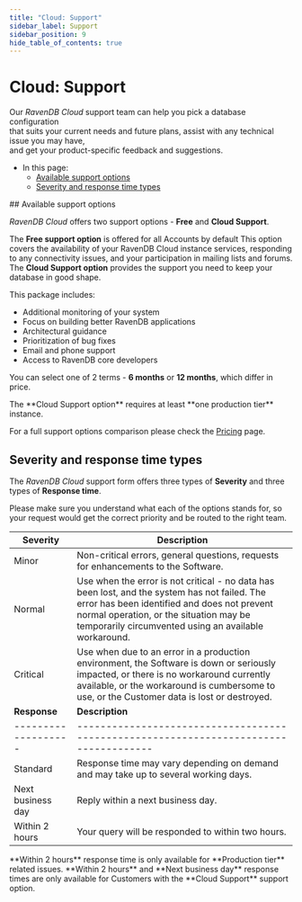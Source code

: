 ```yaml
---
title: "Cloud: Support"
sidebar_label: Support
sidebar_position: 9
hide_table_of_contents: true
---
```



# Cloud: Support
<Admonition type="note" title="Note">

Our *RavenDB Cloud* support team can help you pick a database configuration  
that suits your current needs and future plans, assist with any technical issue you may have,  
and get your product-specific feedback and suggestions.

* In this page:
    * [Available support options](../cloud/cloud-support#available-support-options)
    * [Severity and response time types](../cloud/cloud-support#severity-and-response-time-types)

</Admonition>
## Available support options

*RavenDB Cloud* offers two support options - **Free** and **Cloud Support**.

The **Free support option** is offered for all Accounts by default 
This option covers the availability of your RavenDB Cloud instance services,
responding to any connectivity issues, and your participation in mailing lists and forums.
The **Cloud Support option** provides the support you need to keep your database in good shape.  
  
This package includes:  
- Additional monitoring of your system  
- Focus on building better RavenDB applications  
- Architectural guidance  
- Prioritization of bug fixes  
- Email and phone support  
- Access to RavenDB core developers  

You can select one of 2 terms - **6 months** or **12 months**, which differ in price.

<Admonition type="warning" title="Warning">
The **Cloud Support option** requires at least **one production tier** instance.
</Admonition>

For a full support options comparison please check the [Pricing](https://cloud.ravendb.net/pricing#support-options) page.  



## Severity and response time types

The *RavenDB Cloud* support form offers three types of **Severity** and three types of **Response time**.

<Admonition type="warning" title="Warning">
Please make sure you understand what each of the options stands for, so your request would get the correct priority and be routed to the right team.
</Admonition>

| **Severity** | **Description**                                                                                                                                                                                                                                 |
|--------------|-------------------------------------------------------------------------------------------------------------------------------------------------------------------------------------------------------------------------------------------------|
| Minor        | Non-critical errors, general questions, requests for enhancements to the Software.                                                                                                                                                              |
| Normal       | Use when the error is not critical - no data has been lost, and the system has not failed. The error has been identified and does not prevent normal operation, or the situation may be temporarily circumvented using an available workaround. |
| Critical     | Use when due to an error in a production environment, the Software is down or seriously impacted, or there is no workaround currently available, or the workaround is cumbersome to use, or the Customer data is lost or destroyed.             |
| **Response**      | **Description**                                                                     |
|-------------------|-------------------------------------------------------------------------------------|
| Standard          | Response time may vary depending on demand and may take up to several working days. |
| Next business day | Reply within a next business day.                                                   |
| Within 2 hours    | Your query will be responded to within two hours.                                   |

<Admonition type="info" title="Info">
**Within 2 hours** response time is only available for **Production tier** related issues.  
**Within 2 hours** and **Next business day** response times are only available for Customers with the **Cloud Support** support option.  
</Admonition>


